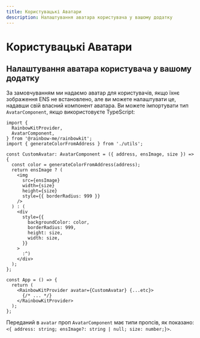 ```yaml
---
title: Користувацькі Аватари
description: Налаштування аватара користувача у вашому додатку
---
```


# Користувацькі Аватари

## Налаштування аватара користувача у вашому додатку

За замовчуванням ми надаємо аватар для користувачів, якщо їхнє зображення ENS не встановлено, але ви можете налаштувати це, надавши свій власний компонент аватара. Ви можете імпортувати тип `AvatarComponent`, якщо використовуєте TypeScript:

```tsx
import {
  RainbowKitProvider,
  AvatarComponent,
} from '@rainbow-me/rainbowkit';
import { generateColorFromAddress } from './utils';

const CustomAvatar: AvatarComponent = ({ address, ensImage, size }) => {
  const color = generateColorFromAddress(address);
  return ensImage ? (
    <img
      src={ensImage}
      width={size}
      height={size}
      style={{ borderRadius: 999 }}
    />
  ) : (
    <div
      style={{
        backgroundColor: color,
        borderRadius: 999,
        height: size,
        width: size,
      }}
    >
      :^)
    </div>
  );
};

const App = () => {
  return (
    <RainbowKitProvider avatar={CustomAvatar} {...etc}>
      {/* ... */}
    </RainbowKitProvider>
  );
};
```

Переданий в `avatar` проп `AvatarComponent` має типи пропсів, як показано: `<{ address: string; ensImage?: string | null; size: number;}>`.
